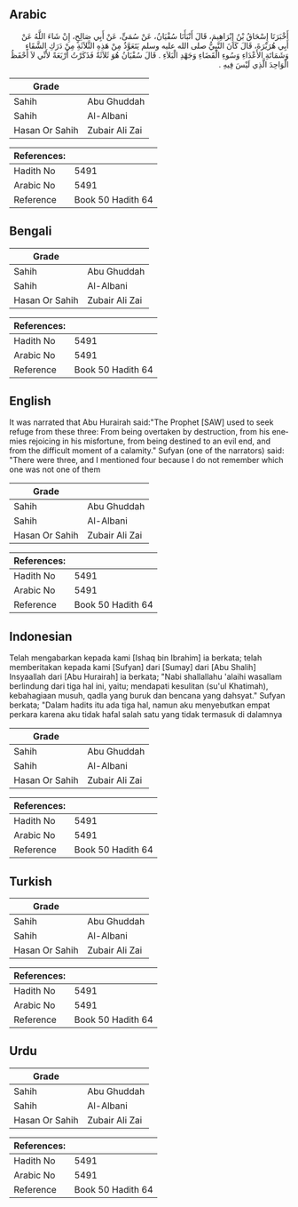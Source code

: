 ## Arabic


<div dir="rtl" lang="ar" style={{fontSize:'larger',backgroundColor:'#f8f9fa',padding:20}}>
أَخْبَرَنَا إِسْحَاقُ بْنُ إِبْرَاهِيمَ، قَالَ أَنْبَأَنَا سُفْيَانُ، عَنْ سُمَىٍّ، عَنْ أَبِي صَالِحٍ، إِنْ شَاءَ اللَّهُ عَنْ أَبِي هُرَيْرَةَ، قَالَ كَانَ النَّبِيُّ صلى الله عليه وسلم يَتَعَوَّذُ مِنْ هَذِهِ الثَّلاَثَةِ مِنْ دَرَكِ الشَّقَاءِ وَشَمَاتَةِ الأَعْدَاءِ وَسُوءِ الْقَضَاءِ وَجَهْدِ الْبَلاَءِ ‏.‏ قَالَ سُفْيَانُ هُوَ ثَلاَثَةٌ فَذَكَرْتُ أَرْبَعَةً لأَنِّي لاَ أَحْفَظُ الْوَاحِدَ الَّذِي لَيْسَ فِيهِ ‏.‏
</div>
<div style={{backgroundColor:'#f8f9fa',padding:20, marginBottom: 10}}><table> <thead> <tr> <th>Grade</th> <th></th> </tr> </thead> <tbody> <tr><td>Sahih</td><td>Abu Ghuddah</td></tr><tr><td>Sahih</td><td>Al-Albani</td></tr><tr><td>Hasan Or Sahih</td><td>Zubair Ali Zai</td></tr></tbody></table><table> <thead> <tr> <th>References:</th> <th></th> </tr> </thead> <tbody><tr><td>Hadith No</td><td>5491</td></tr><tr><td>Arabic No</td><td>5491</td></tr><tr><td>Reference</td><td>Book 50 Hadith 64</td></tr></tbody></table></div>

## Bengali


<div dir="ltr" lang="bn" style={{fontSize:'larger',backgroundColor:'#f8f9fa',padding:20}}>

</div>
<div style={{backgroundColor:'#f8f9fa',padding:20, marginBottom: 10}}><table> <thead> <tr> <th>Grade</th> <th></th> </tr> </thead> <tbody> <tr><td>Sahih</td><td>Abu Ghuddah</td></tr><tr><td>Sahih</td><td>Al-Albani</td></tr><tr><td>Hasan Or Sahih</td><td>Zubair Ali Zai</td></tr></tbody></table><table> <thead> <tr> <th>References:</th> <th></th> </tr> </thead> <tbody><tr><td>Hadith No</td><td>5491</td></tr><tr><td>Arabic No</td><td>5491</td></tr><tr><td>Reference</td><td>Book 50 Hadith 64</td></tr></tbody></table></div>

## English


<div dir="ltr" lang="en" style={{fontSize:'larger',backgroundColor:'#f8f9fa',padding:20}}>
It was narrated that Abu Hurairah said:"The Prophet [SAW] used to seek refuge from these three: From being overtaken by destruction, from his enemies rejoicing in his misfortune, from being destined to an evil end, and from the difficult moment of a calamity." Sufyan (one of the narrators) said: "There were three, and I mentioned four because I do not remember which one was not one of them
</div>
<div style={{backgroundColor:'#f8f9fa',padding:20, marginBottom: 10}}><table> <thead> <tr> <th>Grade</th> <th></th> </tr> </thead> <tbody> <tr><td>Sahih</td><td>Abu Ghuddah</td></tr><tr><td>Sahih</td><td>Al-Albani</td></tr><tr><td>Hasan Or Sahih</td><td>Zubair Ali Zai</td></tr></tbody></table><table> <thead> <tr> <th>References:</th> <th></th> </tr> </thead> <tbody><tr><td>Hadith No</td><td>5491</td></tr><tr><td>Arabic No</td><td>5491</td></tr><tr><td>Reference</td><td>Book 50 Hadith 64</td></tr></tbody></table></div>

## Indonesian


<div dir="ltr" lang="id" style={{fontSize:'larger',backgroundColor:'#f8f9fa',padding:20}}>
Telah mengabarkan kepada kami [Ishaq bin Ibrahim] ia berkata; telah memberitakan kepada kami [Sufyan] dari [Sumay] dari [Abu Shalih] Insyaallah dari [Abu Hurairah] ia berkata; "Nabi shallallahu 'alaihi wasallam berlindung dari tiga hal ini, yaitu; mendapati kesulitan (su'ul Khatimah), kebahagiaan musuh, qadla yang buruk dan bencana yang dahsyat." Sufyan berkata; "Dalam hadits itu ada tiga hal, namun aku menyebutkan empat perkara karena aku tidak hafal salah satu yang tidak termasuk di dalamnya
</div>
<div style={{backgroundColor:'#f8f9fa',padding:20, marginBottom: 10}}><table> <thead> <tr> <th>Grade</th> <th></th> </tr> </thead> <tbody> <tr><td>Sahih</td><td>Abu Ghuddah</td></tr><tr><td>Sahih</td><td>Al-Albani</td></tr><tr><td>Hasan Or Sahih</td><td>Zubair Ali Zai</td></tr></tbody></table><table> <thead> <tr> <th>References:</th> <th></th> </tr> </thead> <tbody><tr><td>Hadith No</td><td>5491</td></tr><tr><td>Arabic No</td><td>5491</td></tr><tr><td>Reference</td><td>Book 50 Hadith 64</td></tr></tbody></table></div>

## Turkish


<div dir="ltr" lang="tr" style={{fontSize:'larger',backgroundColor:'#f8f9fa',padding:20}}>

</div>
<div style={{backgroundColor:'#f8f9fa',padding:20, marginBottom: 10}}><table> <thead> <tr> <th>Grade</th> <th></th> </tr> </thead> <tbody> <tr><td>Sahih</td><td>Abu Ghuddah</td></tr><tr><td>Sahih</td><td>Al-Albani</td></tr><tr><td>Hasan Or Sahih</td><td>Zubair Ali Zai</td></tr></tbody></table><table> <thead> <tr> <th>References:</th> <th></th> </tr> </thead> <tbody><tr><td>Hadith No</td><td>5491</td></tr><tr><td>Arabic No</td><td>5491</td></tr><tr><td>Reference</td><td>Book 50 Hadith 64</td></tr></tbody></table></div>

## Urdu


<div dir="rtl" lang="ur" style={{fontSize:'larger',backgroundColor:'#f8f9fa',padding:20}}>

</div>
<div style={{backgroundColor:'#f8f9fa',padding:20, marginBottom: 10}}><table> <thead> <tr> <th>Grade</th> <th></th> </tr> </thead> <tbody> <tr><td>Sahih</td><td>Abu Ghuddah</td></tr><tr><td>Sahih</td><td>Al-Albani</td></tr><tr><td>Hasan Or Sahih</td><td>Zubair Ali Zai</td></tr></tbody></table><table> <thead> <tr> <th>References:</th> <th></th> </tr> </thead> <tbody><tr><td>Hadith No</td><td>5491</td></tr><tr><td>Arabic No</td><td>5491</td></tr><tr><td>Reference</td><td>Book 50 Hadith 64</td></tr></tbody></table></div>